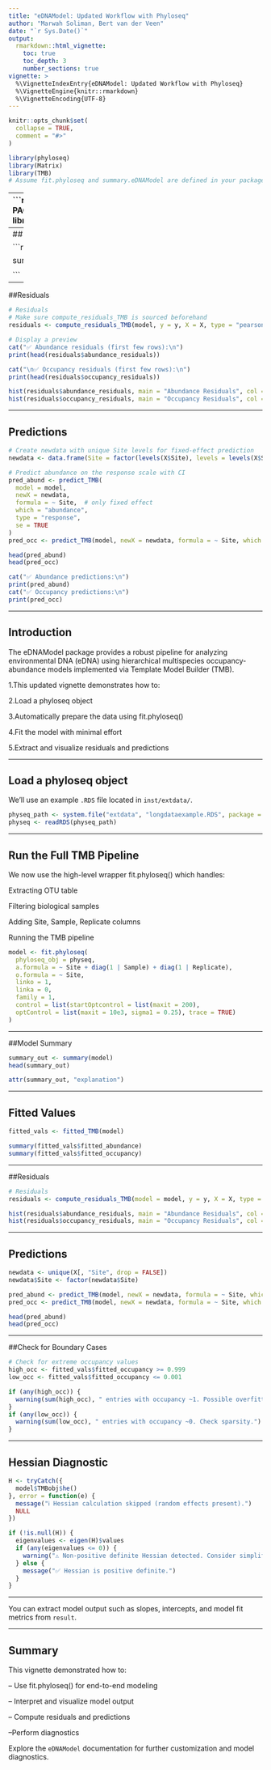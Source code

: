 ```yaml
---
title: "eDNAModel: Updated Workflow with Phyloseq"
author: "Marwah Soliman, Bert van der Veen"
date: "`r Sys.Date()`"
output:
  rmarkdown::html_vignette:
    toc: true
    toc_depth: 3
    number_sections: true
vignette: >
  %\VignetteIndexEntry{eDNAModel: Updated Workflow with Phyloseq}
  %\VignetteEngine{knitr::rmarkdown}
  %\VignetteEncoding{UTF-8}
---
```


```r
knitr::opts_chunk$set(
  collapse = TRUE,
  comment = "#>"
)
```

```r
library(phyloseq)
library(Matrix)
library(TMB)
# Assume fit.phyloseq and summary.eDNAModel are defined in your package or sourced manually

```
---
```r
# Create OTU table
# ----------------------------
# LOAD REQUIRED PACKAGE
# ----------------------------
library(phyloseq)
# ----------------------------
library(phyloseq)
library(dplyr)
library(tidyr)
library(tibble)

prepare_long_data <- function(physeq_obj,
                              min_species_sum = 50,
                              save_path = NULL) {
  
  # Step 1: Filter by species abundance
  physeq_filtered <- filter_phyloseq_data(
    phyloseq_obj = physeq_obj,
    min_species_sum = min_species_sum,
    save_path = save_path
  )
  
  # Step 2: Subset biological samples
  physeq_bio <- subset_samples(physeq_filtered, sampletype == "biologicalsample")
  
  # Step 3: Parse Sample and Replicate from sample names
  sample_names_vec <- sample_names(physeq_bio)
  parsed <- tryCatch({
    as.data.frame(strcapture(
      pattern = "^(.*)_r([0-9]+)$",
      x = sample_names_vec,
      proto = list(Sample = character(), Replicate = integer())
    ))
  }, error = function(e) {
    message("⚠️ Pattern matching failed: ", e$message)
    data.frame(Sample = sample_names_vec, Replicate = 1)
  })
  
  # Fill in any NA values
  parsed$Sample[is.na(parsed$Sample)]       <- sample_names_vec[is.na(parsed$Sample)]
  parsed$Replicate[is.na(parsed$Replicate)] <- 1
  parsed$Sample     <- factor(parsed$Sample)
  parsed$Replicate  <- factor(parsed$Replicate)
  
  # Add parsed info to sample data
  sample_data(physeq_bio)$Sample     <- parsed$Sample
  sample_data(physeq_bio)$Replicate  <- parsed$Replicate
  sample_data(physeq_bio)$SampleRep  <- interaction(parsed$Sample, parsed$Replicate)
  
  # Step 4: Clean metadata
  meta_df <- data.frame(phyloseq::sample_data(physeq_bio), stringsAsFactors = FALSE)
  meta_df$Site <- factor(trimws(meta_df$location))
  meta_df$location <- NULL
  sample_data(physeq_bio) <- phyloseq::sample_data(meta_df)
  
  # Step 5: Filter taxa (must appear in > 5 samples)
  physeq_bio_filtered <- filter_taxa(physeq_bio, function(x) sum(x > 0) > 5, prune = TRUE)
  
  # Step 6: Build long-format dataframe
  otu_mat <- as(otu_table(physeq_bio_filtered), "matrix")
  if (taxa_are_rows(physeq_bio_filtered)) {
    otu_mat <- t(otu_mat)
  }
  
  otu_long <- as.data.frame(otu_mat) %>%
    rownames_to_column(var = "SampleRep") %>%
    pivot_longer(-SampleRep, names_to = "i", values_to = "y")
  
  meta_df <- data.frame(phyloseq::sample_data(physeq_bio_filtered), stringsAsFactors = FALSE)
  if ("SampleRep" %in% colnames(meta_df)) {
    meta_df <- dplyr::select(meta_df, -SampleRep)
  }
  meta_df <- meta_df %>% rownames_to_column(var = "SampleRep")
  
  long_df <- left_join(otu_long, meta_df, by = "SampleRep") %>%
    mutate(
      i = factor(i),
      y = as.integer(y)
    ) %>%
    dplyr::select(i, Site, Sample, Replicate, y)
  
  # Return both objects
  return(list(
    physeq_filtered = physeq_bio_filtered,
    long_df = long_df
  ))
}


# --- EXAMPLE USE ---
# Load sample phyloseq object
physeq_path <- system.file("extdata", "longdataexample.RDS", package = "eDNAModel")
physeq <- readRDS(physeq_path)

# Run the function
out1 <- prepare_long_data(
  physeq_obj = physeq,
  min_species_sum = 50,
  save_path = "filtered_physeq.RDS"
)

# Access outputs
head(out1$long_df)         # long-format dataframe
out1$physeq_filtered       # filtered phyloseq object

long_df=out1$long_df

#################################fit the model #######################################

library(glmmTMB)
library(dplyr)

# ---- Function ----
simulate_glm_burnin_iterations <- function(data_glm,
                                           poisson_formula = y ~ 1,
                                           binomial_formula = z_sim ~ 1,
                                           num_iterations = 300,
                                           burn_in = 100) {
  
  # initialise latent occupancy state
  data_glm$z_sim <- ifelse(data_glm$y > 0, 1,
                           rbinom(nrow(data_glm), 1, 0.5))
  
  # storage for models
  poisson_models  <- list()
  binomial_models <- list()
  Z_list          <- list()
  
  # iteration loop (only Z + models)
  for (iter in 1:num_iterations) {
    
    # subset for Poisson (only z=1 rows)
    Q <- data_glm[data_glm$z_sim == 1, ]
    
    # fit Poisson (abundance)
    model_poisson <- glmmTMB(poisson_formula,
                             family = poisson,
                             data = Q)
    
    # fit Binomial (occupancy)
    model_binomial <- glmmTMB(binomial_formula,
                              family = binomial,
                              data = data_glm)
    
    # predictions
    lambda_i <- predict(model_poisson, type = "response",
                        newdata = data_glm)
    P_i      <- predict(model_binomial, type = "response",
                        newdata = data_glm)
    
    # update latent occupancy Z
    prob_Z1_given_y0 <- P_i * exp(-lambda_i) /
      (P_i * exp(-lambda_i) + (1 - P_i))
    prob_Z1_given_y0 <- pmin(pmax(prob_Z1_given_y0,
                                  1e-6), 1 - 1e-6)
    
    data_glm$z_sim[data_glm$y == 0] <-
      rbinom(sum(data_glm$y == 0), 1,
             prob_Z1_given_y0[data_glm$y == 0])
    
    # store models & Z only after burn-in
    if (iter > burn_in) {
      poisson_models[[iter - burn_in]]  <- model_poisson
      binomial_models[[iter - burn_in]] <- model_binomial
      Z_list[[iter - burn_in]]          <- data_glm$z_sim
    }
  }
  
  return(list(
    poisson_models  = poisson_models,
    binomial_models = binomial_models,
    Z_list          = Z_list
  ))
}

# ---- Example run ----
out <- simulate_glm_burnin_iterations(
  data_glm=long_df,
  poisson_formula  = y ~ Site + (1|Sample) + (1|Replicate),
  binomial_formula = z_sim ~ Site,
  num_iterations   = 100,
  burn_in          = 50
)

# --- outside loop: extract summaries ---

# fixed effects extractor
extract_fixed <- function(model_list, model_name) {
  do.call(rbind, lapply(seq_along(model_list), function(i) {
    sm <- as.data.frame(summary(model_list[[i]])$coefficients$cond)
    sm$term <- rownames(sm)
    sm$iter <- i
    sm$model <- model_name
    sm
  }))
}

# random effect extractor
extract_random <- function(model_list, model_name) {
  do.call(rbind, lapply(seq_along(model_list), function(i) {
    vc <- VarCorr(model_list[[i]])
    if (length(vc$cond) > 0) {
      data.frame(
        group = names(vc$cond),
        var   = sapply(vc$cond, function(x) attr(x, "stddev")^2),
        iter  = i,
        model = model_name,
        stringsAsFactors = FALSE
      )
    } else {
      data.frame(group = NA, var = NA, iter = i, model = model_name)
    }
  }))
}

# extract all fixed & random effects
poisson_fixed_all  <- extract_fixed(out$poisson_models, "poisson")
binomial_fixed_all <- extract_fixed(out$binomial_models, "binomial")

poisson_random_all  <- extract_random(out$poisson_models, "poisson")
binomial_random_all <- extract_random(out$binomial_models, "binomial")

# summarise averages
summarise_fixed <- function(df) {
  df %>%
    group_by(term) %>%
    summarise(
      estimate_mean = mean(Estimate, na.rm = TRUE),
      se_mean       = mean(`Std. Error`, na.rm = TRUE),
      z_value       = estimate_mean / se_mean,
      p_value       = 2 * (1 - pnorm(abs(z_value))),
      .groups = "drop"
    )
}

poisson_fixed_summary  <- summarise_fixed(poisson_fixed_all)
binomial_fixed_summary <- summarise_fixed(binomial_fixed_all)

poisson_random_summary <- poisson_random_all %>%
  group_by(group) %>%
  summarise(mean_var = mean(var, na.rm = TRUE), .groups = "drop")

binomial_random_summary <- binomial_random_all %>%
  group_by(group) %>%
  summarise(mean_var = mean(var, na.rm = TRUE), .groups = "drop")

# final results
results <- list(
  poisson_fixed_summary   = poisson_fixed_summary,
  binomial_fixed_summary  = binomial_fixed_summary,
  poisson_random_summary  = poisson_random_summary,
  binomial_random_summary = binomial_random_summary,
  Z                       = out$Z_list
)

results

results$poisson_fixed_summary

results$binomial_fixed_summary

results$poisson_random_summary

results$binomial_random_summary
```
---
## Fitted Values

```r
fitted_vals <- fitted_TMB(model)

summary(fitted_vals$fitted_abundance)
summary(fitted_vals$fitted_occupancy)

```
---

##Residuals

```r
# Residuals
# Make sure compute_residuals_TMB is sourced beforehand
residuals <- compute_residuals_TMB(model, y = y, X = X, type = "pearson")

# Display a preview
cat("✅ Abundance residuals (first few rows):\n")
print(head(residuals$abundance_residuals))

cat("\n✅ Occupancy residuals (first few rows):\n")
print(head(residuals$occupancy_residuals))

hist(residuals$abundance_residuals, main = "Abundance Residuals", col = "lightblue")
hist(residuals$occupancy_residuals, main = "Occupancy Residuals", col = "lightgreen")

```
---

## Predictions

```r

# Create newdata with unique Site levels for fixed-effect prediction
newdata <- data.frame(Site = factor(levels(X$Site), levels = levels(X$Site)))

# Predict abundance on the response scale with CI
pred_abund <- predict_TMB(
  model = model,
  newX = newdata,
  formula = ~ Site,  # only fixed effect
  which = "abundance", 
  type = "response",
  se = TRUE
)
pred_occ <- predict_TMB(model, newX = newdata, formula = ~ Site, which = "occupancy", type = "response")

head(pred_abund)
head(pred_occ)

cat("✅ Abundance predictions:\n")
print(pred_abund)
cat("✅ Occupancy predictions:\n")
print(pred_occ)
```
---


## Introduction

The eDNAModel package provides a robust pipeline for analyzing environmental DNA (eDNA) using hierarchical multispecies occupancy-abundance models implemented via Template Model Builder (TMB).

1.This updated vignette demonstrates how to:

2.Load a phyloseq object

3.Automatically prepare the data using fit.phyloseq()

4.Fit the model with minimal effort

5.Extract and visualize residuals and predictions

---

## Load a phyloseq object

We'll use an example `.RDS` file located in `inst/extdata/`.

```r
physeq_path <- system.file("extdata", "longdataexample.RDS", package = "eDNAModel")
physeq <- readRDS(physeq_path)
```

---

## Run the Full TMB Pipeline
We now use the high-level wrapper fit.phyloseq() which handles:

Extracting OTU table

Filtering biological samples

Adding Site, Sample, Replicate columns

Running the TMB pipeline


```r
model <- fit.phyloseq(
  phyloseq_obj = physeq,
  a.formula = ~ Site + diag(1 | Sample) + diag(1 | Replicate),
  o.formula = ~ Site,
  linko = 1,
  linka = 0,
  family = 1,
  control = list(startOptcontrol = list(maxit = 200),
  optControl = list(maxit = 10e3, sigma1 = 0.25), trace = TRUE)
)
```
---

##Model Summary

```r
summary_out <- summary(model)
head(summary_out)
```

```r
attr(summary_out, "explanation")
```
---

## Fitted Values

```r
fitted_vals <- fitted_TMB(model)

summary(fitted_vals$fitted_abundance)
summary(fitted_vals$fitted_occupancy)

```
---

##Residuals

```r
# Residuals
residuals <- compute_residuals_TMB(model = model, y = y, X = X, type = "pearson")

hist(residuals$abundance_residuals, main = "Abundance Residuals", col = "lightblue")
hist(residuals$occupancy_residuals, main = "Occupancy Residuals", col = "lightgreen")

```
---

## Predictions

```r
newdata <- unique(X[, "Site", drop = FALSE])
newdata$Site <- factor(newdata$Site)

pred_abund <- predict_TMB(model, newX = newdata, formula = ~ Site, which = "abundance", type = "response")
pred_occ <- predict_TMB(model, newX = newdata, formula = ~ Site, which = "occupancy", type = "response")

head(pred_abund)
head(pred_occ)


```
---

##Check for Boundary Cases

```r
# Check for extreme occupancy values
high_occ <- fitted_vals$fitted_occupancy >= 0.999
low_occ <- fitted_vals$fitted_occupancy <= 0.001

if (any(high_occ)) {
  warning(sum(high_occ), " entries with occupancy ~1. Possible overfitting.")
}
if (any(low_occ)) {
  warning(sum(low_occ), " entries with occupancy ~0. Check sparsity.")
}

```
---

##  Hessian Diagnostic

```r
H <- tryCatch({
  model$TMBobj$he()
}, error = function(e) {
  message("ℹ️ Hessian calculation skipped (random effects present).")
  NULL
})

if (!is.null(H)) {
  eigenvalues <- eigen(H)$values
  if (any(eigenvalues <= 0)) {
    warning("⚠️ Non-positive definite Hessian detected. Consider simplifying the model.")
  } else {
    message("✅ Hessian is positive definite.")
  }
}

```
---

You can extract model output such as slopes, intercepts, and model fit metrics from `result`.

---

## Summary

This vignette demonstrated how to:

-- Use fit.phyloseq() for end-to-end modeling

-- Interpret and visualize model output

-- Compute residuals and predictions

--Perform diagnostics

Explore the `eDNAModel` documentation for further customization and model diagnostics.
